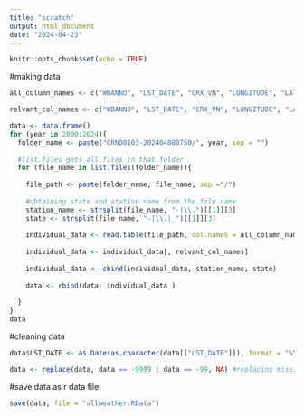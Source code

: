 ---
title: "scratch"
output: html_document
date: "2024-04-23"
---

```{r setup, include=FALSE}
knitr::opts_chunk$set(echo = TRUE)
```


#making data

```{r}
all_column_names <- c("WBANNO", "LST_DATE", "CRX_VN", "LONGITUDE", "LATITUDE", "T_DAILY_MAX", "T_DAILY_MIN", "T_DAILY_MEAN", "T_DAILY_AVG", "P_DAILY_CALC", "SOLARAD_DAILY", "SUR_TEMP_DAILY_TYPE", "SUR_TEMP_DAILY_MAX", "SUR_TEMP_DAILY_MIN", "SUR_TEMP_DAILY_AVG", "RH_DAILY_MAX", "RH_DAILY_MIN", "RH_DAILY_AVG", "SOIL_MOISTURE_5_DAILY", "SOIL_MOISTURE_10_DAILY", "SOIL_MOISTURE_20_DAILY", "SOIL_MOISTURE_50_DAILY", "SOIL_MOISTURE_100_DAILY", "SOIL_TEMP_5_DAILY", "SOIL_TEMP_10_DAILY", "SOIL_TEMP_20_DAILY", "SOIL_TEMP_50_DAILY", "SOIL_TEMP_100_DAILY")

relvant_col_names <- c("WBANNO", "LST_DATE", "CRX_VN", "LONGITUDE", "LATITUDE", "T_DAILY_MAX", "T_DAILY_MIN", "T_DAILY_MEAN", "T_DAILY_AVG", "P_DAILY_CALC", "SOLARAD_DAILY")

data <- data.frame()
for (year in 2000:2024){
  folder_name <- paste("CRND0103-202404080750/", year, sep = "")
  
  #list.files gets all files in that folder
  for (file_name in list.files(folder_name)){
    
    file_path <- paste(folder_name, file_name, sep ="/")
    
    #obtaining state and station name from the file name
    station_name <- strsplit(file_name, "-|\\.")[[1]][3]
    state <- strsplit(file_name, "-|\\.|_")[[1]][3]
    
    individual_data <- read.table(file_path, col.names = all_column_names)
    
    individual_data <- individual_data[, relvant_col_names]
    
    individual_data <- cbind(individual_data, station_name, state)
    
    data <- rbind(data, individual_data )
    
  }
}
data
```

#cleaning data
```{r}
data$LST_DATE <- as.Date(as.character(data[["LST_DATE"]]), format = "%Y%m%d") #formatting data

data <- replace(data, data == -9999 | data == -99, NA) #replacing missing with NA
```

#save data as r data file
```{r}
save(data, file = "allweather.RData")
```

